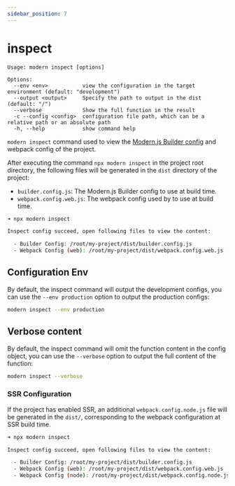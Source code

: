 ```yaml
---
sidebar_position: 7
---
```

# inspect

```
Usage: modern inspect [options]

Options:
  --env <env>           view the configuration in the target environment (default: "development")
  --output <output>     Specify the path to output in the dist (default: "/")
  --verbose             Show the full function in the result
  -c --config <config>  configuration file path, which can be a relative path or an absolute path
  -h, --help            show command help
```

`modern inspect` command used to view the [Modern.js Builder config](https://modernjs.dev/builder/en/guide/basic/builder-config.html) and webpack config of the project.

After executing the command `npx modern inspect` in the project root directory, the following files will be generated in the `dist` directory of the project:

- `builder.config.js`: The Modern.js Builder config to use at build time.
- `webpack.config.web.js`: The webpack config used by to use at build time.

```bash
➜ npx modern inspect

Inspect config succeed, open following files to view the content:

  - Builder Config: /root/my-project/dist/builder.config.js
  - Webpack Config (web): /root/my-project/dist/webpack.config.web.js
```

## Configuration Env

By default, the inspect command will output the development configs, you can use the `--env production` option to output the production configs:

```bash
modern inspect --env production
```

## Verbose content

By default, the inspect command will omit the function content in the config object, you can use the `--verbose` option to output the full content of the function:

```bash
modern inspect --verbose
```

### SSR Configuration

If the project has enabled SSR, an additional `webpack.config.node.js` file will be generated in the `dist/`, corresponding to the webpack configuration at SSR build time.

```bash
➜ npx modern inspect

Inspect config succeed, open following files to view the content:

  - Builder Config: /root/my-project/dist/builder.config.js
  - Webpack Config (web): /root/my-project/dist/webpack.config.web.js
  - Webpack Config (node): /root/my-project/dist/webpack.config.node.js
```

